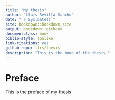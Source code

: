 ```yaml
--- 
title: "My thesis"
author: "Lluís Revilla Sancho"
date: "`r Sys.Date()`"
site: bookdown::bookdown_site
output: bookdown::gitbook
documentclass: book
biblio-style: apalike
link-citations: yes
github-repo: llrs/thesis
description: "This is the home of the thesis."
---
```


# Preface {-}

This is the preface of my thesis
